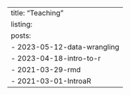 ---
title: "Teaching"
listing:
  posts:
    - 2023-05-12-data-wrangling
    - 2023-04-18-intro-to-r
    - 2021-03-29-rmd
    - 2021-03-01-IntroaR
---